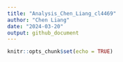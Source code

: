 ```yaml
---
title: "Analysis_Chen_Liang_cl4469"
author: "Chen Liang"
date: "2024-03-20"
output: github_document
---
```


```r
knitr::opts_chunk$set(echo = TRUE)
```

